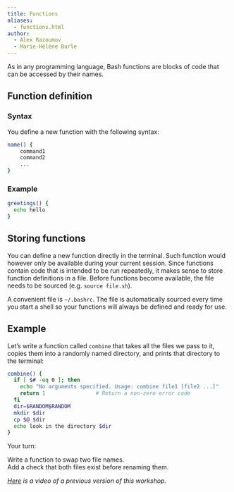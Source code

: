 ```yaml
---
title: Functions
aliases:
  - functions.html
author:
  - Alex Razoumov
  - Marie-Hélène Burle
---
```


:::{.def}

As in any programming language, Bash functions are blocks of code that can be accessed by their names.

:::

## Function definition

### Syntax

You define a new function with the following syntax:

```.bash
name() {
	command1
	command2
	...
}
```

### Example

```.bash
greetings() {
  echo hello
}
```

## Storing functions

You can define a new function directly in the terminal. Such function would however only be available during your current session. Since functions contain code that is intended to be run repeatedly, it makes sense to store function definitions in a file. Before functions become available, the file needs to be sourced (e.g. `source file.sh`).

A convenient file is `~/.bashrc`. The file is automatically sourced every time you start a shell so your functions will always be defined and ready for use.

## Example

Let's write a function called `combine` that takes all the files we pass to it, copies them into a randomly named directory, and prints that directory to the terminal:

```.bash
combine() {
  if [ $# -eq 0 ]; then
    echo "No arguments specified. Usage: combine file1 [file2 ...]"
    return 1                # Return a non-zero error code
  fi
  dir=$RANDOM$RANDOM
  mkdir $dir
  cp $@ $dir
  echo look in the directory $dir
}
```

:::{.exo}

:::{.yourturn}

Your turn:

:::

Write a function to swap two file names. \
Add a check that both files exist before renaming them.

:::

<!-- {< solution >}} -->
<!-- ```{.bash} -->
<!-- function swap() { -->
<!--     if [ -e $1 ] && [ -e $2 ] ; then -->
<!--         mv $2 $2.bak -->
<!--         mv $1 $2 -->
<!--         mv $2.bak $1 -->
<!--     else -->
<!--         echo At least one of these files does not exist. -->
<!--     fi -->
<!-- } -->
<!-- ``` -->
<!-- {{< /solution >}} -->

<!-- Write a function `archive()` to replace directories with their gzipped archives. -->

<!-- ```{.bash} -->
<!-- ls -F -->
<!-- chapter1/  chapter2/  notes/ -->
<!-- archive chapter* notes/ -->
<!-- ls -->
<!-- chapter1.tar.gz  chapter2.tar.gz  notes.tar.gz -->
<!-- ``` -->

<!-- Write a function `countfiles` to count files in all directories passed to it as arguments (need to loop through all arguments). -->

<!-- At the beginning add the check: -->

<!-- ```{.bash} -->
<!--     if [ $# -eq 0 ]; then -->
<!--         echo "No arguments given. Usage: countfiles dir1 dir2 ..." -->
<!--         return 1 -->
<!--     fi -->
<!-- ``` -->

<!-- {{< solution >}} -->
<!-- ```{.bash} -->
<!-- function countfiles() { -->
<!--     if [ $# -eq 0 ]; then -->
<!--         echo "No arguments given. Usage: countfiles dir1 dir2 ..." -->
<!--         return 1 -->
<!--     fi -->
<!--     for dir in $@; do -->
<!--         echo in $dir we found $(find $dir -type f | wc -l) files -->
<!--     done -->
<!-- } -->
<!-- ``` -->
<!-- {{< /solution >}} -->

*[Here](https://youtu.be/gSCRWUG9fy4) is a video of a previous version of this workshop.*
